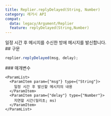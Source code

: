 ```yaml
---
title: Replier.replyDelayed(String, Number)
category: 레거시 API
compat:
  data: legacy/Argument/Replier
  feature: replyDelayed(String,Number)
---
```


<Section>
  일정 시간 후 메시지를 수신한 방에 메시지를 발신합니다.
</Section>
<Section>
  ## 구문

  ~~~js
  replier.replyDelayed(msg, delay);
  ~~~

  <Section>
    ### 매개변수

    <ParamList>
      <ParamItem param={"msg"} type={"String"}>
        일정 시간 후 발신할 메시지의 내용
      </ParamItem>
      <ParamItem param={"delay"} type={"Number"}>
        지연할 시간(밀리초; ms)
      </ParamItem>
    </ParamList>
  </Section>
</Section>
